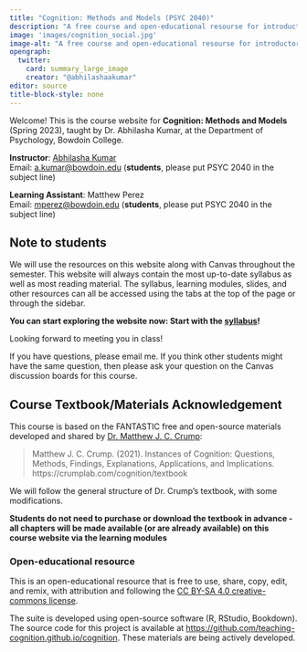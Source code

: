 ```yaml
---
title: "Cognition: Methods and Models (PSYC 2040)"
description: "A free course and open-educational resourse for introductory cognitive psychology"
image: 'images/cognition_social.jpg'
image-alt: "A free course and open-educational resourse for introductory cognitive psychology"
opengraph:
  twitter:
    card: summary_large_image
    creator: "@abhilashaakumar"
editor: source
title-block-style: none
---
```


Welcome! This is the course website for **Cognition: Methods and Models** (Spring 2023), taught by Dr. Abhilasha Kumar, at the Department of Psychology, Bowdoin College.

**Instructor**: <a href="https://thelexiconlab.github.io/people/" target="_blank">Abhilasha Kumar </a><br> 
Email: [a.kumar\@bowdoin.edu](a.kumar@bowdoin.edu) (**students**, please put PSYC 2040 in the subject line)

**Learning Assistant**: Matthew Perez <br>
Email: [mperez\@bowdoin.edu](mperez@bowdoin.edu) (**students**, please put PSYC 2040 in the subject line)

## Note to students

We will use the resources on this website along with Canvas throughout the semester. This website will always contain the most up-to-date syllabus as well as most reading material. The syllabus, learning modules, slides, and other resources can all be accessed using the tabs at the top of the page or through the sidebar.

**You can start exploring the website now: Start with the [syllabus](https://teaching-cognition.github.io/cognition/articles/course_docs/syllabus.html)! **

Looking forward to meeting you in class!

If you have questions, please email me. If you think other students might have the same question, then please ask your question on the Canvas discussion boards for this course.

## Course Textbook/Materials Acknowledgement

This course is based on the FANTASTIC free and open-source materials developed and shared by [Dr. Matthew J. C. Crump](https://crumplab.com/people/matt_crump.html): 

> Matthew J. C. Crump. (2021). Instances of Cognition: Questions, Methods, Findings, Explanations, Applications, and Implications. https://crumplab.com/cognition/textbook

We will follow the general structure of Dr. Crump's textbook, with some modifications. 

**Students do not need to purchase or download the textbook in advance - all chapters will be made available (or are already available) on this course website via the learning modules**


### Open-educational resource

This is an open-educational resource that is free to use, share, copy, edit, and remix, with attribution and following the [CC BY-SA 4.0 creative-commons license](https://creativecommons.org/licenses/by-sa/4.0/).

The suite is developed using open-source software (R, RStudio, Bookdown). The source code for this project is available at <https://github.com/teaching-cognition.github.io/cognition>. These materials are being actively developed.
